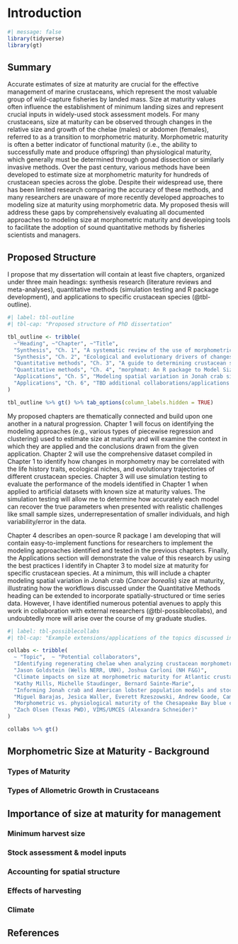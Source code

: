 
# Introduction

```r
#| message: false
library(tidyverse)
library(gt)
```

## Summary

Accurate estimates of size at maturity are crucial for the effective management of marine crustaceans, which represent the most valuable group of wild-capture fisheries by landed mass. Size at maturity values often influence the establishment of minimum landing sizes and represent crucial inputs in widely-used stock assessment models. For many crustaceans, size at maturity can be observed through changes in the relative size and growth of the chelae (males) or abdomen (females), referred to as a transition to morphometric maturity. Morphometric maturity is often a better indicator of functional maturity (i.e., the ability to successfully mate and produce offspring) than physiological maturity, which generally must be determined through gonad dissection or similarly invasive methods. Over the past century, various methods have been developed to estimate size at morphometric maturity for hundreds of crustacean species across the globe. Despite their widespread use, there has been limited research comparing the accuracy of these methods, and many researchers are unaware of more recently developed approaches to modeling size at maturity using morphometric data. My proposed thesis will address these gaps by comprehensively evaluating all documented approaches to modeling size at morphometric maturity and developing tools to facilitate the adoption of sound quantitative methods by fisheries scientists and managers.

## Proposed Structure

I propose that my dissertation will contain at least five chapters, organized under three main headings: synthesis research (literature reviews and meta-analyses), quantitative methods (simulation testing and R package development), and applications to specific crustacean species (@tbl-outline).

```r
#| label: tbl-outline
#| tbl-cap: "Proposed structure of PhD dissertation"

tbl_outline <- tribble(
  ~"Heading", ~"Chapter", ~"Title",
  "Synthesis", "Ch. 1", "A systematic review of the use of morphometric data to determine crustacean size at maturity",
  "Synthesis", "Ch. 2", "Ecological and evolutionary drivers of changes in crab (Brachyura) allometry at maturity",
  "Quantitative methods", "Ch. 3", "A guide to determining crustacean size at maturity from morphometric data (simulation testing)",
  "Quantitative methods", "Ch. 4", "morphmat: An R package to Model Size at Maturity Using Morphometric Data",
  "Applications", "Ch. 5", "Modeling spatial variation in Jonah crab size at maturity",
  "Applications", "Ch. 6", "TBD additional collaborations/applications. May be research output from PhD but not formally included in dissertation"
)

tbl_outline %>% gt() %>% tab_options(column_labels.hidden = TRUE)
```


My proposed chapters are thematically connected and build upon one another in a natural progression. Chapter 1 will focus on identifying the modeling approaches (e.g., various types of piecewise regression and clustering) used to estimate size at maturity and will examine the context in which they are applied and the conclusions drawn from the given application. Chapter 2 will use the comprehensive dataset compiled in Chapter 1 to identify how changes in morphometry may be correlated with the life history traits, ecological niches, and evolutionary trajectories of different crustacean species. Chapter 3 will use simulation testing to evaluate the performance of the models identified in Chapter 1 when applied to artificial datasets with known size at maturity values. The simulation testing will allow me to determine how accurately each model can recover the true parameters when presented with realistic challenges like small sample sizes, underrepresentation of smaller individuals, and high variability/error in the data.

Chapter 4 describes an open-source R package I am developing that will contain easy-to-implement functions for researchers to implement the modeling approaches identified and tested in the previous chapters. Finally, the Applications section will demonstrate the value of this research by using the best practices I identify in Chapter 3 to model size at maturity for specific crustacean species. At a minimum, this will include a chapter modeling spatial variation in Jonah crab (*Cancer borealis*) size at maturity, illustrating how the workflows discussed under the Quantitative Methods heading can be extended to incorporate spatially-structured or time series data. However, I have identified numerous potential avenues to apply this work in collaboration with external researchers (@tbl-possiblecollabs), and undoubtedly more will arise over the course of my graduate studies.

```r
#| label: tbl-possiblecollabs
#| tbl-cap: "Example extensions/applications of the topics discussed in the main chapters."

collabs <- tribble(
  ~ "Topic",  ~ "Potential collaborators",
  "Identifying regenerating chelae when analyzing crustacean morphometrics",
  "Jason Goldstein (Wells NERR, UNH), Joshua Carloni (NH F&G)",
  "Climate impacts on size at morphometric maturity for Atlantic crustacean fisheries",
  "Kathy Mills, Michelle Staudinger, Bernard Sainte-Marie",
  "Informing Jonah crab and American lobster population models and stock assessments",
  "Miguel Barajas, Jesica Waller, Everett Rzeszowski, Andrew Goode, Cameron Hodgdon",
  "Morphometric vs. physiological maturity of the Chesapeake Bay blue crab",
  "Zach Olsen (Texas PWD), VIMS/UMCES (Alexandra Schneider)"
)

collabs %>% gt()
```


## Morphometric Size at Maturity - Background

### Types of Maturity

### Types of Allometric Growth in Crustaceans

## Importance of size at maturity for management

### Minimum harvest size

### Stock assessment & model inputs

### Accounting for spatial structure

### Effects of harvesting

### Climate

## References {.unnumbered}
